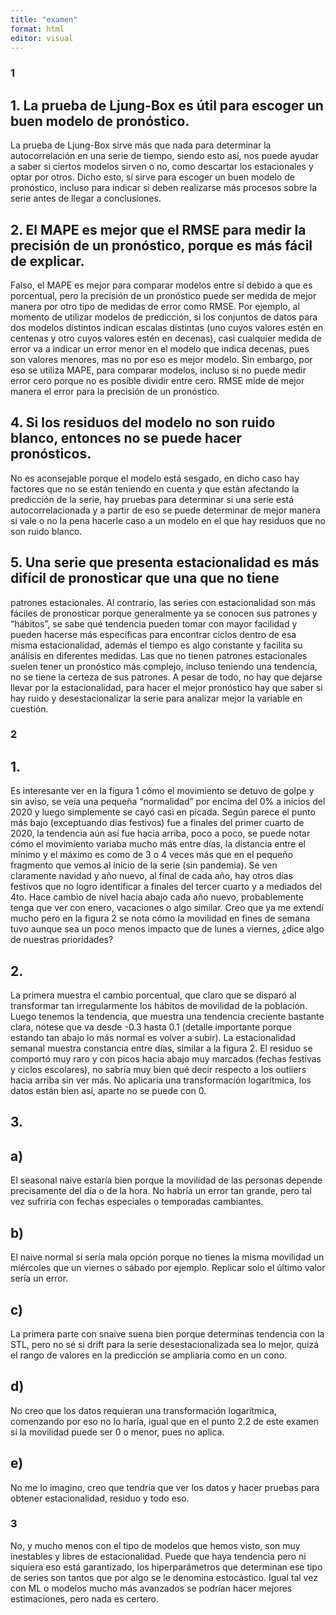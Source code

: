 ```yaml
---
title: "examen"
format: html
editor: visual
---
```


### **1**

## 1. La prueba de Ljung-Box es útil para escoger un buen modelo de pronóstico.
La prueba de Ljung-Box sirve más que nada para determinar la autocorrelación en una serie de tiempo, siendo esto así, nos puede ayudar a saber si ciertos modelos sirven o no, como descartar los estacionales y optar por otros. Dicho esto, sí sirve para escoger un buen modelo de pronóstico, incluso para indicar si deben realizarse más procesos sobre la serie antes de llegar a conclusiones.

## 2. El MAPE es mejor que el RMSE para medir la precisión de un pronóstico, porque es más fácil de explicar.
Falso, el MAPE es mejor para comparar modelos entre sí debido a que es porcentual, pero la precisión de un pronóstico puede ser medida de mejor manera por otro tipo de medidas de error como RMSE. Por ejemplo, al momento de utilizar modelos de predicción, si los conjuntos de datos para dos modelos distintos indican escalas distintas (uno cuyos valores estén en centenas y otro cuyos valores estén en decenas), casi cualquier medida de error va a indicar un error menor en el modelo que indica decenas, pues son valores menores, mas no por eso es mejor modelo. Sin embargo, por eso se utiliza MAPE, para comparar modelos, incluso si no puede medir error cero porque no es posible dividir entre cero. RMSE mide de mejor manera el error para la precisión de un pronóstico.

## 4. Si los residuos del modelo no son ruido blanco, entonces no se puede hacer pronósticos.
No es aconsejable porque el modelo está sesgado, en dicho caso hay factores que no se están teniendo en cuenta y que están afectando la predicción de la serie, hay pruebas para determinar si una serie está autocorrelacionada y a partir de eso se puede determinar de mejor manera si vale o no la pena hacerle caso a un modelo en el que hay residuos que no son ruido blanco.

## 5. Una serie que presenta estacionalidad es más difícil de pronosticar que una que no tiene
patrones estacionales.
Al contrario, las series con estacionalidad son más fáciles de pronosticar porque generalmente ya se conocen sus patrones y "hábitos", se sabe qué tendencia pueden tomar con mayor facilidad y pueden hacerse más específicas para encontrar ciclos dentro de esa misma estacionalidad, además el tiempo es algo constante y facilita su análisis en diferentes medidas. Las que no tienen patrones estacionales suelen tener un pronóstico más complejo, incluso teniendo una tendencia, no se tiene la certeza de sus patrones. A pesar de todo, no hay que dejarse llevar por la estacionalidad, para hacer el mejor pronóstico hay que saber si hay ruido y desestacionalizar la serie para analizar mejor la variable en cuestión.



### **2**

## 1. 
Es interesante ver en la figura 1 cómo el movimiento se detuvo de golpe y sin aviso, se veía una pequeña "normalidad" por encima del 0% a inicios del 2020 y luego simplemente se cayó casi en picada. Según parece el punto más bajo (exceptuando días festivos) fue a finales del primer cuarto de 2020, la tendencia aún así fue hacia arriba, poco a poco, se puede notar cómo el movimiento variaba mucho más entre días, la distancia entre el mínimo y el máximo es como de 3 o 4 veces más que en el pequeño fragmento que vemos al inicio de la serie (sin pandemia). Se ven claramente navidad y año nuevo, al final de cada año, hay otros días festivos que no logro identificar a finales del tercer cuarto y a mediados del 4to. Hace cambio de nivel hacia abajo cada año nuevo, probablemente tenga que ver con enero, vacaciones o algo similar. Creo que ya me extendí mucho pero en la figura 2 se nota cómo la movilidad en fines de semana tuvo aunque sea un poco menos impacto que de lunes a viernes, ¿dice algo de nuestras prioridades?

## 2. 
La primera muestra el cambio porcentual, que claro que se disparó al transformar tan irregularmente los hábitos de movilidad de la población. Luego tenemos la tendencia, que muestra una tendencia creciente bastante clara, nótese que va desde -0.3 hasta 0.1 (detalle importante porque estando tan abajo lo más normal es volver a subir). La estacionalidad semanal muestra constancia entre días, similar a la figura 2. El residuo se comportó muy raro y con picos hacia abajo muy marcados (fechas festivas y ciclos escolares), no sabría muy bien qué decir respecto a los outliers hacia arriba sin ver más. No aplicaría una transformación logarítmica, los datos están bien así, aparte no se puede con 0.

## 3.

## a) 
El seasonal naive estaría bien porque la movilidad de las personas depende precisamente del día o de la hora. No habría un error tan grande, pero tal vez sufriría con fechas especiales o temporadas cambiantes.

## b) 
El naive normal sí sería mala opción porque no tienes la misma movilidad un miércoles que un viernes o sábado por ejemplo. Replicar solo el último valor sería un error.

## c)
La primera parte con snaive suena bien porque determinas tendencia con la STL, pero no sé si drift para la serie desestacionalizada sea lo mejor, quizá el rango de valores en la predicción se ampliaría como en un cono.

## d)
No creo que los datos requieran una transformación logarítmica, comenzando por eso no lo haría, igual que en el punto 2.2 de este examen si la movilidad puede ser 0 o menor, pues no aplica.

## e)
No me lo imagino, creo que tendría que ver los datos y hacer pruebas para obtener estacionalidad, residuo y todo eso.

### **3**
No, y mucho menos con el tipo de modelos que hemos visto, son muy inestables y libres de estacionalidad. Puede que haya tendencia pero ni siquiera eso está garantizado, los hiperparámetros que determinan ese tipo de series son tantos que por algo se le denomina estocástico. Igual tal vez con ML o modelos mucho más avanzados se podrían hacer mejores estimaciones, pero nada es certero.